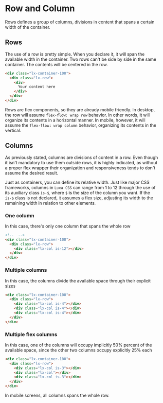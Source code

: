 # Row and Column

Rows defines a group of columns, divisions in content that spans a certain width of the container.

## Rows

The use of a row is pretty simple. When you declare it, it will span the available width in the container. Two rows can't be side by side in the same container. The contents will be centered in the row.

```html
<div class="lx-container-100">
  <div class="lx-row">
    <div>
      Your content here
    </div>
  </div>
</div>
```

Rows are flex components, so they are already mobile friendly. In desktop, the row will assume `flex-flow: wrap row` behavior. In other words, it will organize its contents in a horizontal manner. In mobile, however, it will assume the `flex-flow: wrap column` behavior, organizing its contents in the vertical.

## Columns

As previously stated, columns are divisions of content in a row. Even though it isn't mandatory to use them outside rows, it is highly indicated, as without a proper flex wrapper their organization and responsiveness tends to don't assume the desired result.

Just as containers, you can define its relative width. Just like major CSS frameworks, columns in `Luxa CSS` can range from 1 to 12 through the use of its auxiliary class `is-$`, where `$` is the size of the column you want. If the `is-$` class is not declared, it assumes a flex size, adjusting its width to the remaining width in relation to other elements.

### One column

In this case, there's only one column that spans the whole row

```html One-column
<!--  -->
<div class="lx-container-100">
  <div class="lx-row">
    <div class="lx-col is-12"></div>
  </div>
</div>
```

<div className="lx-container-100">
  <div className="lx-row">
    <div className="lx-col is-12" style={{
      padding: "1em",
      backgroundColor: "rgb(31,31,31)"
    }}></div>
  </div>
</div>

### Multiple columns

In this case, the columns divide the available space through their explicit sizes

```html Multiple-columns
<div class="lx-container-100">
  <div class="lx-row">
    <div class="lx-col is-4"></div>
    <div class="lx-col is-4"></div>
    <div class="lx-col is-4"></div>
  </div>
</div>
```

<div className="lx-container-100">
  <div className="lx-row">
    <div className="lx-col is-4" style={{
      padding: "1em",
      backgroundColor: "rgb(31,31,31)"
    }}></div>
    <div className="lx-col is-4" style={{
      padding: "1em",
      backgroundColor: "rgb(31,31,31)"
    }}></div>
    <div className="lx-col is-4" style={{
      padding: "1em",
      backgroundColor: "rgb(31,31,31)"
    }}></div>
  </div>
</div>

### Multiple flex columns

In this case, one of the columns will occupy implicitly 50% percent of the available space, since the other two columns occupy explicitly 25% each

```html Multiple-flex-columns
<div class="lx-container-100">
  <div class="lx-row">
    <div class="lx-col is-3"></div>
    <div class="lx-col"></div>
    <div class="lx-col is-3"></div>
  </div>
</div>
```

<div className="lx-container-100">
  <div className="lx-row">
    <div className="lx-col is-3" style={{
      padding: "1em",
      backgroundColor: "rgb(31,31,31)"
    }}></div>
    <div className="lx-col" style={{
      padding: "1em",
      backgroundColor: "rgb(31,31,31)"
    }}></div>
    <div className="lx-col is-3" style={{
      padding: "1em",
      backgroundColor: "rgb(31,31,31)"
    }}></div>
  </div>
</div>

In mobile screens, all columns spans the whole row.
